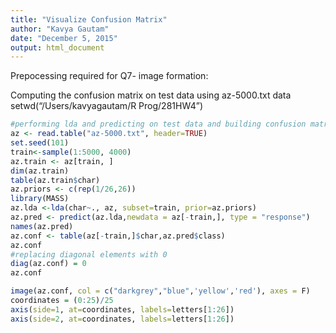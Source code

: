 ```yaml
---
title: "Visualize Confusion Matrix"
author: "Kavya Gautam"
date: "December 5, 2015"
output: html_document
---
```


Prepocessing required for Q7- image formation:

Computing the confusion matrix on test data using az-5000.txt data
setwd("/Users/kavyagautam/R Prog/281HW4")

```r
#performing lda and predicting on test data and building confusion matrix
az <- read.table("az-5000.txt", header=TRUE)
set.seed(101)
train<-sample(1:5000, 4000)
az.train <- az[train, ]
dim(az.train)
table(az.train$char)
az.priors <- c(rep(1/26,26))
library(MASS)
az.lda <-lda(char~., az, subset=train, prior=az.priors)
az.pred <- predict(az.lda,newdata = az[-train,], type = "response")
names(az.pred)
az.conf <- table(az[-train,]$char,az.pred$class)
az.conf
#replacing diagonal elements with 0
diag(az.conf) = 0
az.conf
```




```r
image(az.conf, col = c("darkgrey","blue",'yellow','red'), axes = F)
coordinates = (0:25)/25
axis(side=1, at=coordinates, labels=letters[1:26])
axis(side=2, at=coordinates, labels=letters[1:26])
```




